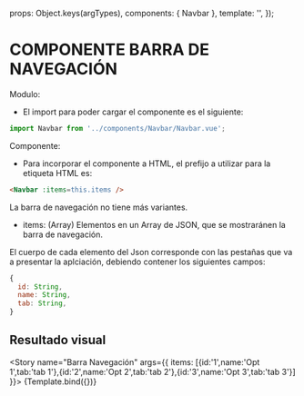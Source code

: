 

<Meta title="C.Simples/Barra Navegación" component={Navbar} />

  props: Object.keys(argTypes),
  components: { Navbar },
  template: '<Navbar :items=this.items />',
});

# COMPONENTE BARRA DE NAVEGACIÓN

Modulo:

- El import para poder cargar el componente es el siguiente:

```js live=true
import Navbar from '../components/Navbar/Navbar.vue';
```

Componente:

- Para incorporar el componente a HTML, el prefijo a utilizar para la etiqueta HTML es:

```html live=true
<Navbar :items=this.items />
``` 
La barra de navegación no tiene más variantes.

- items: (Array) Elementos en un Array de JSON, que se mostraránen la barra de navegación.

El cuerpo de cada elemento del Json corresponde con las pestañas que va a presentar la aplciación, debiendo contener los siguientes campos:

```js
{
  id: String,
  name: String,
  tab: String,
}
```

## Resultado visual

<Story
  name="Barra Navegación"
  args={{
    items: [{id:'1',name:'Opt 1',tab:'tab 1'},{id:'2',name:'Opt 2',tab:'tab 2'},{id:'3',name:'Opt 3',tab:'tab 3'}]
  }}>
  {Template.bind({})}
</Story>
